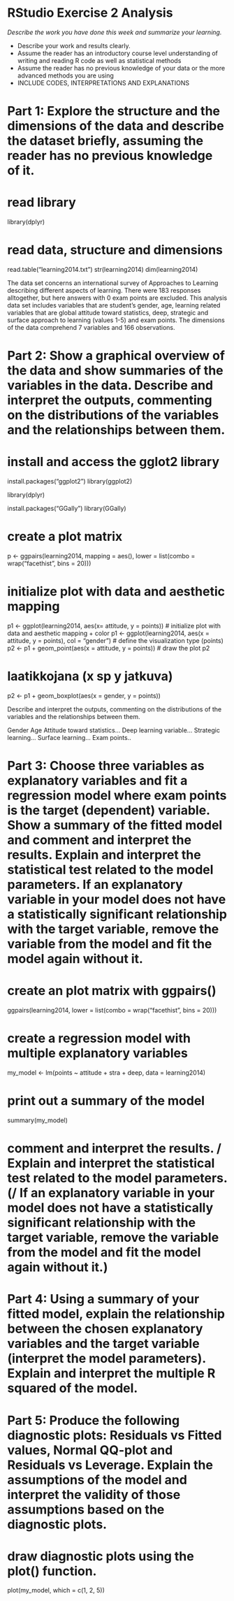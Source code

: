 # RStudio Exercise 2 Analysis

*Describe the work you have done this week and summarize your learning.*

- Describe your work and results clearly. 
- Assume the reader has an introductory course level understanding of writing and reading R code as well as statistical methods
- Assume the reader has no previous knowledge of your data or the more advanced methods you are using  
- INCLUDE CODES, INTERPRETATIONS AND EXPLANATIONS 

# Part 1: Explore the structure and the dimensions of the data and describe the dataset briefly, assuming the reader has no previous knowledge of it.

# read library
library(dplyr)

# read data, structure and dimensions
read.table("learning2014.txt")
str(learning2014)
dim(learning2014)

The data set concerns an international survey of Approaches to Learning describing different aspects of learning. There were 183 responses alltogether, but here answers with 0 exam points are excluded. This analysis data set includes variables that are student's gender, age, learning related variables that are global attitude toward statistics, deep, strategic and surface approach to learning (values 1-5) and exam points. The dimensions of the data comprehend 7 variables and 166 observations.

# Part 2: Show a graphical overview of the data and show summaries of the variables in the data. Describe and interpret the outputs, commenting on the distributions of the variables and the relationships between them. 

# install and access the gglot2 library
install.packages("ggplot2")
library(ggplot2)

library(dplyr)

install.packages("GGally")
library(GGally)

# create a plot matrix
p <- ggpairs(learning2014, mapping = aes(), lower = list(combo = wrap("facethist", bins = 20)))

# initialize plot with data and aesthetic mapping
p1 <- ggplot(learning2014, aes(x= attitude, y = points))
# initialize plot with data and aesthetic mapping + color
p1 <- ggplot(learning2014, aes(x = attitude, y = points), col = "gender")
# define the visualization type (points)
p2 <- p1 + geom_point(aes(x = attitude, y = points))
# draw the plot
p2

# laatikkojana (x sp y jatkuva)
p2 <- p1 + geom_boxplot(aes(x = gender, y = points))

Describe and interpret the outputs, commenting on the distributions of the variables and the relationships between them.
 
Gender
Age
Attitude toward statistics...
Deep learning variable... 
Strategic learning...
Surface learning...
Exam points..


# Part 3: Choose three variables as explanatory variables and fit a regression model where exam points is the target (dependent) variable. Show a summary of the fitted model and comment and interpret the results. Explain and interpret the statistical test related to the model parameters. If an explanatory variable in your model does not have a statistically significant relationship with the target variable, remove the variable from the model and fit the model again without it. 

# create an plot matrix with ggpairs()
ggpairs(learning2014, lower = list(combo = wrap("facethist", bins = 20)))

# create a regression model with multiple explanatory variables
my_model <- lm(points ~ attitude + stra + deep, data = learning2014)

# print out a summary of the model
summary(my_model)

# comment and interpret the results. / Explain and interpret the statistical test related to the model parameters. (/ If an explanatory variable in your model does not have a statistically significant relationship with the target variable, remove the variable from the model and fit the model again without it.) 

# Part 4: Using a summary of your fitted model, explain the relationship between the chosen explanatory variables and the target variable (interpret the model parameters). Explain and interpret the multiple R squared of the model.

# Part 5: Produce the following diagnostic plots: Residuals vs Fitted values, Normal QQ-plot and Residuals vs Leverage. Explain the assumptions of the model and interpret the validity of those assumptions based on the diagnostic plots.

# draw diagnostic plots using the plot() function.
plot(my_model, which = c(1, 2, 5))
